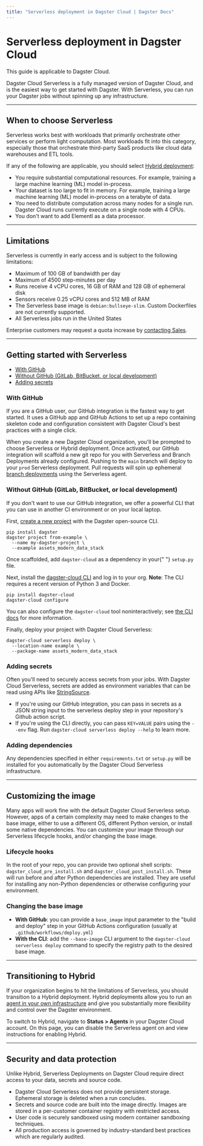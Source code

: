 ```yaml
---
title: "Serverless deployment in Dagster Cloud | Dagster Docs"
---
```


# Serverless deployment in Dagster Cloud

<Note>This guide is applicable to Dagster Cloud.</Note>

Dagster Cloud Serverless is a fully managed version of Dagster Cloud, and is the easiest way to get started with Dagster. With Serverless, you can run your Dagster jobs without spinning up any infrastructure.

---

## When to choose Serverless

Serverless works best with workloads that primarily orchestrate other services or perform light computation. Most workloads fit into this category, especially those that orchestrate third-party SaaS products like cloud data warehouses and ETL tools.

If any of the following are applicable, you should select [Hybrid deployment](/dagster-cloud/deployment/hybrid):

- You require substantial computational resources. For example, training a large machine learning (ML) model in-process.
- Your dataset is too large to fit in memory. For example, training a large machine learning (ML) model in-process on a terabyte of data.
- You need to distribute computation across many nodes for a single run. Dagster Cloud runs currently execute on a single node with 4 CPUs.
- You don't want to add Elementl as a data processor.

---

## Limitations

Serverless is currently in early access and is subject to the following limitations:

- Maximum of 100 GB of bandwidth per day
- Maximum of 4500 step-minutes per day
- Runs receive 4 vCPU cores, 16 GB of RAM and 128 GB of ephemeral disk
- Sensors receive 0.25 vCPU cores and 512 MB of RAM
- The Serverless base image is `debian:bullseye-slim`. Custom Dockerfiles are not currently supported.
- All Serverless jobs run in the United States

Enterprise customers may request a quota increase by [contacting Sales](mailto:sales@elementl.com).

---

## Getting started with Serverless

- [With GitHub](#with-github)
- [Without GitHub (GitLab, BitBucket, or local development)](#without-github-gitlab-bitbucket-or-local-development)
- [Adding secrets](#adding-secrets)

### With GitHub

If you are a GitHub user, our GitHub integration is the fastest way to get started. It uses a GitHub app and GitHub Actions to set up a repo containing skeleton code and configuration consistent with Dagster Cloud's best practices with a single click.

When you create a new Dagster Cloud organization, you'll be prompted to choose Serverless or Hybrid deployment. Once activated, our GitHub integration will scaffold a new git repo for you with Serverless and Branch Deployments already configured. Pushing to the `main` branch will deploy to your `prod` Serverless deployment. Pull requests will spin up ephemeral [branch deployments](/dagster-cloud/developing-testing/branch-deployments) using the Serverless agent.

### Without GitHub (GitLab, BitBucket, or local development)

If you don't want to use our GitHub integration, we offer a powerful CLI that you can use in another CI environment or on your local laptop.

First, [create a new project](https://docs.dagster.io/getting-started/create-new-project#create-a-new-project) with the Dagster open-source CLI.

```shell
pip install dagster
dagster project from-example \
  --name my-dagster-project \
  --example assets_modern_data_stack
```

<Note>
  Once scaffolded, add <code>dagster-cloud</code> as a dependency in your{" "}
  <code>setup.py</code> file.
</Note>

Next, install the [dagster-cloud CLI](/dagster-cloud/developing-testing/dagster-cloud-cli) and log in to your org. **Note**: The CLI requires a recent version of Python 3 and Docker.

```shell
pip install dagster-cloud
dagster-cloud configure
```

You can also configure the `dagster-cloud` tool noninteractively; see [the CLI docs](/dagster-cloud/developing-testing/dagster-cloud-cli#environment-variables-and-cli-options) for more information.

Finally, deploy your project with Dagster Cloud Serverless:

```shell
dagster-cloud serverless deploy \
  --location-name example \
  --package-name assets_modern_data_stack
```

### Adding secrets

Often you'll need to securely access secrets from your jobs. With Dagster Cloud Serverless, secrets are added as environment variables that can be read using APIs like [StringSource](/guides/dagster/transitioning-data-pipelines-from-development-to-production#part-two-deployment).

- If you're using our GitHub integration, you can pass in secrets as a JSON string input to the serverless deploy step in your repository's Github action script.
- If you're using the CLI directly, you can pass `KEY=VALUE` pairs using the `--env` flag. Run `dagster-cloud serverless deploy --help` to learn more.

### Adding dependencies

Any dependencies specified in either `requirements.txt` or `setup.py` will be installed for you automatically by the Dagster Cloud Serverless infrastructure.

---

## Customizing the image

Many apps will work fine with the default Dagster Cloud Serverless setup. However, apps of a certain complexity may need to make changes to the base image, either to use a different OS, different Python version, or install some native dependencies. You can customize your image through our Serverless lifecycle hooks, and/or changing the base image.

### Lifecycle hooks

In the root of your repo, you can provide two optional shell scripts: `dagster_cloud_pre_install.sh` and `dagster_cloud_post_install.sh`. These will run before and after Python dependencies are installed. They are useful for installing any non-Python dependencies or otherwise configuring your environment.

### Changing the base image

- **With GitHub**: you can provide a `base_image` input parameter to the "build and deploy" step in your GitHub Actions configuration (usually at `.github/workflows/deploy.yml`)
- **With the CLI**: add the `--base-image` CLI argument to the `dagster-cloud serverless deploy` command to specify the registry path to the desired base image.

---

## Transitioning to Hybrid

If your organization begins to hit the limitations of Serverless, you should transition to a Hybrid deployment. Hybrid deployments allow you to run an [agent in your own infrastructure](/dagster-cloud/deployment/agents) and give you substantially more flexibility and control over the Dagster environment.

To switch to Hybrid, navigate to **Status > Agents** in your Dagster Cloud account. On this page, you can disable the Serverless agent on and view instructions for enabling Hybrid.

---

## Security and data protection

Unlike Hybrid, Serverless Deployments on Dagster Cloud require direct access to your data, secrets and source code.

- Dagster Cloud Serverless does not provide persistent storage. Ephemeral storage is deleted when a run concludes.
- Secrets and source code are built into the image directly. Images are stored in a per-customer container registry with restricted access.
- User code is securely sandboxed using modern container sandboxing techniques.
- All production access is governed by industry-standard best practices which are regularly audited.
